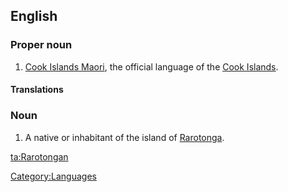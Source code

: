 ==English==

===Proper noun===
{{en-proper noun}}

# [[Cook Islands Maori]], the official language of the [[Cook Islands]].

====Translations====
{{trans-see|Cook Islands Maori}}

===Noun===
{{en-noun}}

# A native or inhabitant of the island of [[Rarotonga]].

[[Category:Languages]]

[[ta:Rarotongan]]